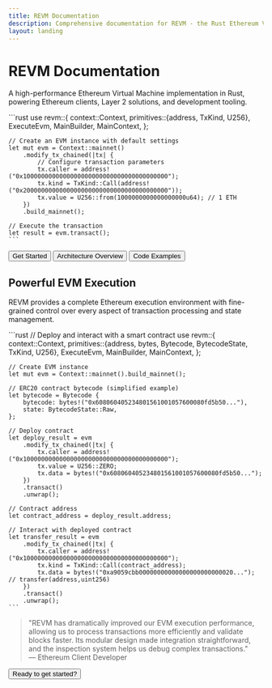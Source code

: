 ```yaml
---
title: REVM Documentation
description: Comprehensive documentation for REVM - the Rust Ethereum Virtual Machine
layout: landing
---
```



<div className="text-center max-w-screen-lg mx-auto px-4 py-10">
  <div className="flex justify-center mb-6">
    <RevmLogo width={80} height={80} />
  </div>
  <h1 className="text-5xl font-bold mb-4">REVM Documentation</h1>
  <p className="text-xl mb-8 max-w-3xl mx-auto">
    A high-performance Ethereum Virtual Machine implementation in Rust, powering
    Ethereum clients, Layer 2 solutions, and development tooling.
  </p>

  <div className="max-w-3xl mx-auto bg-gray-100 dark:bg-gray-800 rounded-lg p-6 my-8 overflow-auto">
    ```rust
    use revm::{
        context::Context,
        primitives::{address, TxKind, U256},
        ExecuteEvm, MainBuilder, MainContext,
    };

    // Create an EVM instance with default settings
    let mut evm = Context::mainnet()
        .modify_tx_chained(|tx| {
            // Configure transaction parameters
            tx.caller = address!("0x1000000000000000000000000000000000000000");
            tx.kind = TxKind::Call(address!("0x2000000000000000000000000000000000000000"));
            tx.value = U256::from(1000000000000000000u64); // 1 ETH
        })
        .build_mainnet();

    // Execute the transaction
    let result = evm.transact();
    ```
  </div>

  <div className="button-group">
    <Button href="/beginner-tutorial/introduction-to-revm" variant="accent">
      Get Started
    </Button>
    <Button href="/intermediate-concepts/revm-architecture">
      Architecture Overview
    </Button>
    <Button href="/examples/basic-transaction-processing">
      Code Examples
    </Button>
  </div>
</div>

<div className="card-grid mx-auto max-w-screen-lg px-4">
  <FeatureCard
    title="High Performance"
    description="Optimized for speed and efficiency, making it ideal for block validation, transaction processing, and real-time contract simulation."
    icon="⚡"
    link="/intermediate-concepts/performance-considerations"
  />
  <FeatureCard
    title="Modular Design"
    description="Composed of specialized components that can be used independently or together for maximum flexibility."
    icon="🧩"
    link="/intermediate-concepts/revm-architecture"
  />
  <FeatureCard
    title="No-STD Compatible"
    description="Can operate in constrained environments without the standard library, making it ideal for zkVMs and embedded systems."
    icon="🔍"
    link="/expert-reference/no-std-compatibility"
  />
  <FeatureCard
    title="Extensible"
    description="Create custom precompiles, extend functionality, and modify execution behavior for specialized use cases."
    icon="🔌"
    link="/intermediate-concepts/evm-customization"
  />
  <FeatureCard
    title="Inspection System"
    description="Powerful tracing and debugging capabilities for examining execution at the opcode level."
    icon="🔬"
    link="/expert-reference/inspection-system"
  />
  <FeatureCard
    title="Production Ready"
    description="Used by major Ethereum clients, Layer 2 solutions, and development tools in production environments."
    icon="🚀"
    link="/introduction"
  />
</div>

<div className="revm-showcase">
  <h2>Powerful EVM Execution</h2>
  <p>
    REVM provides a complete Ethereum execution environment with fine-grained control 
    over every aspect of transaction processing and state management.
  </p>

  <div className="bg-gray-100 dark:bg-gray-800 rounded-lg p-6 overflow-auto text-left">
    ```rust
    // Deploy and interact with a smart contract
    use revm::{
        context::Context,
        primitives::{address, bytes, Bytecode, BytecodeState, TxKind, U256},
        ExecuteEvm, MainBuilder, MainContext,
    };

    // Create EVM instance
    let mut evm = Context::mainnet().build_mainnet();

    // ERC20 contract bytecode (simplified example)
    let bytecode = Bytecode {
        bytecode: bytes!("0x608060405234801561001057600080fd5b50..."),
        state: BytecodeState::Raw,
    };

    // Deploy contract
    let deploy_result = evm
        .modify_tx_chained(|tx| {
            tx.caller = address!("0x1000000000000000000000000000000000000000");
            tx.value = U256::ZERO;
            tx.data = bytes!("0x608060405234801561001057600080fd5b50...");
        })
        .transact()
        .unwrap();

    // Contract address
    let contract_address = deploy_result.address;

    // Interact with deployed contract
    let transfer_result = evm
        .modify_tx_chained(|tx| {
            tx.caller = address!("0x1000000000000000000000000000000000000000");
            tx.kind = TxKind::Call(contract_address);
            tx.data = bytes!("0xa9059cbb00000000000000000000000020..."); // transfer(address,uint256)
        })
        .transact()
        .unwrap();
    ```
  </div>
</div>

<div className="max-w-3xl mx-auto my-16 p-8 bg-gray-50 dark:bg-gray-800 rounded-lg border border-gray-200 dark:border-gray-700">
  <blockquote className="border-l-4 border-blue-500 pl-4 italic">
    "REVM has dramatically improved our EVM execution performance, allowing us to process transactions 
    more efficiently and validate blocks faster. Its modular design made integration straightforward, 
    and the inspection system helps us debug complex transactions."
    <div className="mt-3 font-medium not-italic">
      — Ethereum Client Developer
    </div>
  </blockquote>
</div>

<div className="mt-16 text-center">
  <Button href="/beginner-tutorial/introduction-to-revm" variant="accent" className="px-8 py-3 text-lg">
    Ready to get started?
  </Button>
</div>